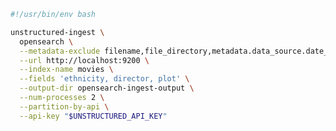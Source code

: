 ```bash Shell
#!/usr/bin/env bash

unstructured-ingest \
  opensearch \
  --metadata-exclude filename,file_directory,metadata.data_source.date_processed \
  --url http://localhost:9200 \
  --index-name movies \
  --fields 'ethnicity, director, plot' \
  --output-dir opensearch-ingest-output \
  --num-processes 2 \
  --partition-by-api \
  --api-key "$UNSTRUCTURED_API_KEY"
```
